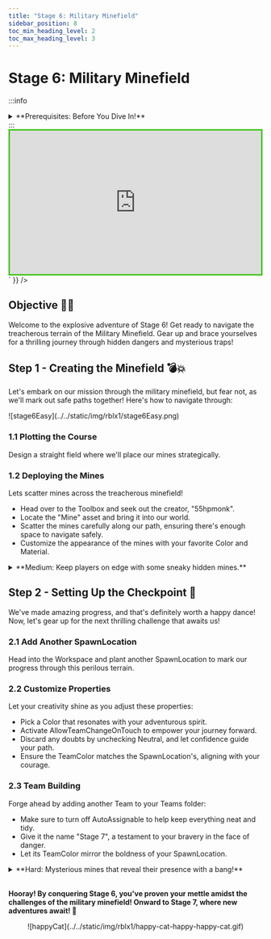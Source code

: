 ```yaml
---
title: "Stage 6: Military Minefield"
sidebar_position: 8
toc_min_heading_level: 2
toc_max_heading_level: 3
---
```



# Stage 6: Military Minefield

:::info
<details style={{border:'none'}}>
    <summary>**Prerequisites: Before You Dive In!**</summary>

    Ready for the next adventure? Before diving into Stage 6: Military Minefield, make sure you've conquered the following challenges:

    **1. Intro**

    Get acquainted with the world of coding and gaming!

    **2. Setup**

    Set the stage for your coding journey.

    **3. Stage 1: Ascending Walls**

    Master the art of climbing to new heights.

    **4. Stage 2: Sphere Stairs**

    Build staircases with spheres and step up your game.

    **5. Stage 3: Plank Walkway**

    Navigate tricky pathways with precision.

    **6. Stage 4: KillBrick Path**

    Dodge obstacles and pave your way to victory.

    **7. Stage 5: Fireball Footpath**

    Brave the heat and maneuver through fiery obstacles.

    **Once you've completed these challenges, you'll be primed and ready to tackle the thrilling world of Stage 6: Military Minefield! 💣💥**
</details>
:::

<br  />

<div dangerouslySetInnerHTML={{
  __html: `
    <div style="padding:56.25% 0 0 0;position:relative;border:3px solid #47c621;">
      <iframe src="https://player.vimeo.com/video/952505963?h=27154c9c7b" frameborder="0" allow="autoplay; fullscreen; picture-in-picture; clipboard-write" style="position:absolute;top:0;left:0;width:100%;height:100%;" title="Roblox Part 1 - Stage 6"></iframe>
    </div>
    <script src="https://player.vimeo.com/api/player.js"></script>
  `
}} />

## Objective 🧐🗿

Welcome to the explosive adventure of Stage 6! Get ready to navigate the treacherous terrain of the Military Minefield. Gear up and brace yourselves for a thrilling journey through hidden dangers and mysterious traps!

## Step 1 - Creating the Minefield 💣💥

Let's embark on our mission through the military minefield, but fear not, as we'll mark out safe paths together! Here's how to navigate through:

<div className='image-wrapper'>
    ![stage6Easy](../../static/img/rblx1/stage6Easy.png)
</div>

### 1.1 Plotting the Course

Design a straight field where we'll place our mines strategically.

### 1.2 Deploying the Mines

Lets scatter mines across the treacherous minefield!
- Head over to the Toolbox and seek out the creator, "55hpmonk".
- Locate the "Mine" asset and bring it into our world.
- Scatter the mines carefully along our path, ensuring there's enough space to navigate safely.
- Customize the appearance of the mines with your favorite Color and Material.

<details>
    <summary>**Medium: Keep players on edge with some sneaky hidden mines.**</summary>

    <div className='image-wrapper'>
        ![stage6Medium](../../static/img/rblx1/stage6Medium.png)
    </div>

    <br  />
    
    **1.1 Plotting Your Field**

    Prepare the terrain where we'll deploy our formidable mines. Clear the path for our journey!

    **1.2 Arming Your Arsenal**

    - Open up the Toolbox and seek out the mastermind, "55hpmonk".
    - Locate the "Mine" asset, a key tool in our arsenal, and bring it into the fray.
    - Strategically place the mines across our minefield, ensuring every step is a calculated move.
    - Adjust the Transparency property to 0.85, giving our mines an aura of mystery.
    - Customize the Color and Material of the mines with your creativity, making them stand out amidst the chaos.
</details>

## Step 2 - Setting Up the Checkpoint 🚩

We've made amazing progress, and that's definitely worth a happy dance! Now, let's gear up for the next thrilling challenge that awaits us!

### 2.1 Add Another SpawnLocation

Head into the Workspace and plant another SpawnLocation to mark our progress through this perilous terrain.

### 2.2 Customize Properties

Let your creativity shine as you adjust these properties:
- Pick a Color that resonates with your adventurous spirit.
- Activate AllowTeamChangeOnTouch to empower your journey forward.
- Discard any doubts by unchecking Neutral, and let confidence guide your path.
- Ensure the TeamColor matches the SpawnLocation's, aligning with your courage.

### 2.3 Team Building

Forge ahead by adding another Team to your Teams folder:
- Make sure to turn off AutoAssignable to help keep everything neat and tidy.
- Give it the name "Stage 7", a testament to your bravery in the face of danger.
- Let its TeamColor mirror the boldness of your SpawnLocation.

<details>
    <summary>**Hard: Mysterious mines that reveal their presence with a bang!**</summary>

    **If you want more of a challenge by recreating the video yourself, follow these steps:**

    Welcome, brave adventurers, to the heart-pounding challenge of Stage 6 - where mysterious mines lie hidden, waiting to reveal themselves with a bang! Are you ready to test your wits and courage in this perilous terrain?

    **Description** 

    We are going to create a script that makes a part in Roblox explode when it gets touched. Here's what we want to accomplish: 

    **Step 1 - Detect Touch:**
    
    The script will detect when the part is touched. 

    **Step 2 - Create an Explosion:**
    
    When the part is touched, it will create an explosion at the part's position. 

    **Step 3 - Change Part Appearance:**
    
    The part will become fully visible when it explodes. 

    By doing this, we will create an exciting effect where the part explodes and becomes visible when touched. 

    <br  />

    **Instructions and Code Logic** 

    **Step 1 - Set Up the Starting Variables**: 

    - Create a variable to hold the part by setting it to the `Parent` of the script. 

    **Step 2 - Create a Function**

    - Connect a function to the part's `Touched` event to detect when the part is touched. 

    - Inside the function, create a new explosion. 

    - Set the explosion's parent to `workspace` so it appears in the game. 

    - Set the explosion's position to the part's position. 

    - Set the explosion's blast radius to 50. 

    - Make the part fully visible by setting its `Transparency` to 0. 

    <br  />

    **Putting It All Together**

    - Start by setting up your part variable. 

    - Connect a function to the part's `Touched` event to detect touches. 

    - Inside the function, create a new explosion and set its properties. 

    - Make the part fully visible when it is touched. 
    
    {/* <br  />

    **Extra Points Challenge:**

    Take on the ultimate challenge by copying and pasting this code into all your mines. Then, push your limits and test your mastery of the minefield. Will you emerge victorious, earning the respect of your peers and the admiration of your Code Coach?
    
    Remember, even the toughest challenges are conquerable with determination and resilience. If you find yourself in need, don't hesitate to seek guidance from your Code Coach. But for those who dare to tackle this challenge solo, the rewards will be beyond measure!

    So, gear up, intrepid coders, and prepare to face the explosive trials of **Stage 6 - Hard**! Your journey to coding greatness begins here! 🚀💥 */}
</details>

<br  />

**Hooray! By conquering Stage 6, you've proven your mettle amidst the challenges of the military minefield! Onward to Stage 7, where new adventures await! 🌟**

<div align='center'>
    ![happyCat](../../static/img/rblx1/happy-cat-happy-happy-cat.gif)
</div>

<div align='center'>
    <ReactAudioPlayer
        src={audioFile}
        controls
    />
</div>